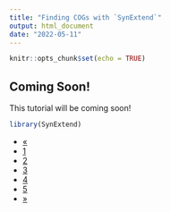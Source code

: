 ```yaml
---
title: "Finding COGs with `SynExtend`"
output: html_document
date: "2022-05-11"
---
```


```r
knitr::opts_chunk$set(echo = TRUE)
```

## Coming Soon!
This tutorial will be coming soon!

```r
library(SynExtend)

```


<div class="center">
  <ul class="pagination pagination-lg">
    <li class="page-item">
      <a class="page-link" href="#">&laquo;</a>
    </li>
    <li class="page-item">
      <a class="page-link" href="#">1</a>
    </li>
    <li class="page-item">
      <a class="page-link" href="#">2</a>
    </li>
    <li class="page-item active">
      <a class="page-link" href="#">3</a>
    </li>
    <li class="page-item">
      <a class="page-link" href="#">4</a>
    </li>
    <li class="page-item">
      <a class="page-link" href="#">5</a>
    </li>
    <li class="page-item">
      <a class="page-link" href="#">&raquo;</a>
    </li>
  </ul>
</div>